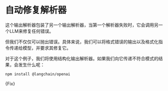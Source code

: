 # 自动修复解析器

这个输出解析器包装了另一个输出解析器，当第一个解析器失败时，它会调用另一个LLM来修复任何错误。

但我们不仅仅可以抛出错误。具体来说，我们可以将格式错误的输出以及格式化指令传递给模型，并要求其修复它。

对于这个例子，我们将使用结构化输出解析器。如果我们向它传递不符合模式的结果，会发生什么呢：



<IntegrationInstallTooltip></IntegrationInstallTooltip>

```bash npm2yarn
npm install @langchain/openai
```

<CodeBlock language="typescript">{Fix}</CodeBlock>


